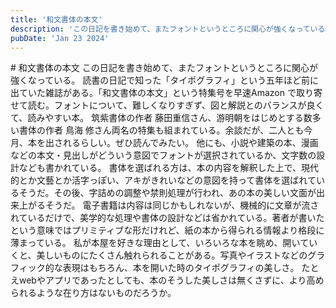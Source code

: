 ```yaml
---
title: '和文書体の本文'
description: 'この日記を書き始めて、またフォントというところに関心が強くなっている。読書の日記で知った「タイポグラフィ」という五年ほど前に出ていた雑誌がある。「和文書体の本文」という特集号を早速Amazon で取り寄せて読む。ちょうど今月二人揃って本が出る、和文フォント界の巨人お二人の特集が組まれている。'
pubDate: 'Jan 23 2024'
---
```



<VBlock column="auto" class='spaceTop'>
# 和文書体の本文
この日記を書き始めて、またフォントというところに関心が強くなっている。  
読書の日記で知った「タイポグラフィ」という五年ほど前に出ていた雑誌がある。「和文書体の本文」という特集号を早速Amazon で取り寄せて読む。フォントについて、難しくなりすぎず、図と解説とのバランスが良くて、読みやすい本。  
筑紫書体の作者 藤田重信さん、游明朝をはじめとする数多い書体の作者 鳥海 修さん両名の特集も組まれている。余談だが、二人とも今月、本を出されるらしい。ぜひ読んでみたい。  
他にも、小説や建築の本、漫画などの本文・見出しがどういう意図でフォントが選択されているか、文字数の設計なども書かれている。  
書体を選ばれる方は、本の内容を解釈した上で、現代的とか文藝とか活字っぽい、アキがきれいなどの意図を持って書体を選ばれているそうだ。その後、字詰めの調整や禁則処理が行われ、あの本の美しい文面が出来上がるそうだ。  
電子書籍は内容は同じかもしれないが、機械的に文章が流されているだけで、美学的な処理や書体の設計などは省かれている。著者が書いたという意味ではプリミティブな形だけれど、紙の本から得られる情報より格段に薄まっている。  
私が本屋を好きな理由として、いろいろな本を眺め、開いていくと、美しいものにたくさん触れられることがある。写真やイラストなどのグラフィック的な表現はもちろん、本を開いた時のタイポグラフィの美しさ。  
たとえwebやアプリであったとしても、本のそうした美しさは無くさずに、より高められるような在り方はないものだろうか。
</VBlock>